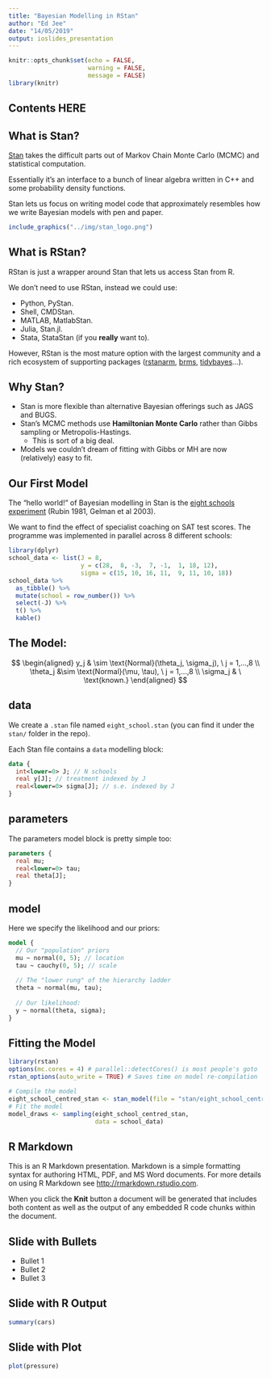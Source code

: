 ```yaml
---
title: "Bayesian Modelling in RStan"
author: "Ed Jee"
date: "14/05/2019"
output: ioslides_presentation
---
```


```r
knitr::opts_chunk$set(echo = FALSE, 
                      warning = FALSE,
                      message = FALSE)
library(knitr)
```


## Contents HERE

## What is Stan?

[Stan](https://mc-stan.org/) takes the difficult parts out of Markov Chain Monte Carlo (MCMC) and statistical computation.

Essentially it's an interface to a bunch of linear algebra written in C++ and some probability density functions.

Stan lets us focus on writing model code that approximately resembles how we write Bayesian models with pen and paper.


```r
include_graphics("../img/stan_logo.png")
```

## What is RStan?

RStan is just a wrapper around Stan that lets us access Stan from R.

We don't need to use RStan, instead we could use:

- Python, PyStan.
- Shell, CMDStan.
- MATLAB, MatlabStan.
- Julia, Stan.jl.
- Stata, StataStan (if you __really__ want to).

However, RStan is the most mature option with the largest community and a rich ecosystem of supporting packages ([rstanarm](https://mc-stan.org/rstanarm/), [brms](https://mc-stan.org/users/interfaces/brms), [tidybayes](http://mjskay.github.io/tidybayes/)...).

## Why Stan?

- Stan is more flexible than alternative Bayesian offerings such as JAGS and BUGS.
- Stan's MCMC methods use __Hamiltonian Monte Carlo__ rather than Gibbs sampling or Metropolis-Hastings.
    - This is sort of a big deal.
- Models we couldn't dream of fitting with Gibbs or MH are now (relatively) easy to fit.

## Our First Model

The "hello world!" of Bayesian modelling in Stan is the [eight schools experiment](https://github.com/stan-dev/rstan/wiki/RStan-Getting-Started) (Rubin 1981, Gelman et al 2003).

We want to find the effect of specialist coaching on SAT test scores. The programme was implemented in parallel across 8 different schools:


```r
library(dplyr)
school_data <- list(J = 8, 
                    y = c(28,  8, -3,  7, -1,  1, 18, 12),
                    sigma = c(15, 10, 16, 11,  9, 11, 10, 18))
school_data %>% 
  as_tibble() %>% 
  mutate(school = row_number()) %>% 
  select(-J) %>% 
  t() %>% 
  kable()
```


## The Model:

$$
\begin{aligned}
y_j & \sim \text{Normal}(\theta_j, \sigma_j), \  j = 1,...,8 \\
\theta_j &\sim \text{Normal}(\mu, \tau), \ j = 1,...,8 \\
 \sigma_j  & \  \text{known.}
\end{aligned}
$$

## data

We create a `.stan` file named `eight_school.stan` (you can find it under the `stan/` folder in the repo).

Each Stan file contains a `data` modelling block:
```stan
data {
  int<lower=0> J; // N schools
  real y[J]; // treatment indexed by J
  real<lower=0> sigma[J]; // s.e. indexed by J
}
```



## parameters

The parameters model block is pretty simple too:

```stan

parameters {
  real mu;
  real<lower=0> tau;
  real theta[J];
}


```


## model

Here we specify the likelihood and our priors:

```stan

model {
  // Our "population" priors
  mu ~ normal(0, 5); // location
  tau ~ cauchy(0, 5); // scale
  
  // The "lower rung" of the hierarchy ladder
  theta ~ normal(mu, tau); 
  
  // Our likelihood:
  y ~ normal(theta, sigma); 
}


```

## Fitting the Model

```r
library(rstan)
options(mc.cores = 4) # parallel::detectCores() is most people's goto
rstan_options(auto_write = TRUE) # Saves time on model re-compilation

# Compile the model
eight_school_centred_stan <- stan_model(file = "stan/eight_school_centred.stan")
# Fit the model
model_draws <- sampling(eight_school_centred_stan,
                        data = school_data)
```



## R Markdown

This is an R Markdown presentation. Markdown is a simple formatting syntax for authoring HTML, PDF, and MS Word documents. For more details on using R Markdown see <http://rmarkdown.rstudio.com>.

When you click the **Knit** button a document will be generated that includes both content as well as the output of any embedded R code chunks within the document.

## Slide with Bullets

- Bullet 1
- Bullet 2
- Bullet 3

## Slide with R Output

```r
summary(cars)
```

## Slide with Plot

```r
plot(pressure)
```

